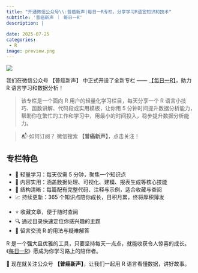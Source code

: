 ```yaml
---
title: "开通微信公众号\\:普癌新声|每日一R专栏，分享学习R语言知识和技术"
subtitle: '普癌新声 ｜ 每日一R'
description: |
  
date: 2025-07-25
categories:
 - R
image: preview.png
---
```


::: {.grid}
::: {.g-col-3}
![](gallery.png)
:::

::: {.g-col-9}
我们在微信公众号 【普癌新声】 中正式开设了全新专栏 —— [【每日一R】](https://mp.weixin.qq.com/mp/appmsgalbum?__biz=MzU5NDQ2OTU0Ng==&action=getalbum&album_id=4074734884760059917#wechat_redirect){.red}，助力 R 语言学习和数据分析！

> 该专栏是一个面向 R 用户的轻量化学习栏目，每天分享一个 R 语言小技巧、函数讲解、代码段或实用模板，让你用 5 分钟时间提升数据分析能力，帮助你在繁忙的工作和学习中，用最小的时间投入，稳步提升数据分析能力。

> 📬 如何订阅？
> 微信搜索 **【普癌新声】**，点击关注！

:::
:::


:::{.callout-note}
## 专栏特色
- 🧠 轻量学习：每天仅需 5 分钟，聚焦一个知识点
- 🧰 内容实用：涵盖数据处理、可视化、建模、报表生成等核心技能
- 🧵 结构清晰：每篇配有完整代码、注释与示例，适合收藏与查阅
- 📈 持续更新：365 个知识点陪你成长，日积月累，终将厚积薄发
:::




- ⭐ 收藏文章，便于随时查阅
- 🔍 通过目录快速定位你感兴趣的主题
- 💬 留言交流 R 的用法与疑难解答

R 是一个强大且优雅的工具，只要坚持每天一点点，就能收获令人惊喜的成长。《[每日一R](https://mp.weixin.qq.com/mp/appmsgalbum?__biz=MzU5NDQ2OTU0Ng==&action=getalbum&album_id=4074734884760059917#wechat_redirect)》愿成为你学习路上的陪伴者。

📢 现在就关注公众号 **【普癌新声】**，让我们一起用 R 语言看懂数据，讲好故事。
